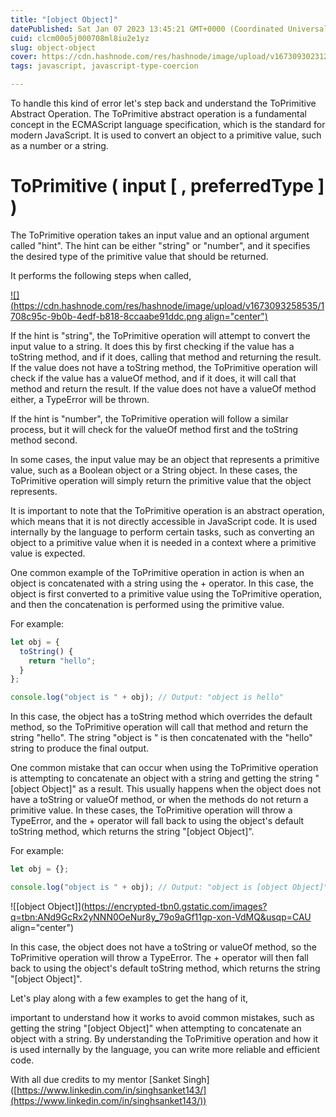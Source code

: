 ```yaml
---
title: "[object Object]"
datePublished: Sat Jan 07 2023 13:45:21 GMT+0000 (Coordinated Universal Time)
cuid: clcm00o5j000708ml8iu2e1yz
slug: object-object
cover: https://cdn.hashnode.com/res/hashnode/image/upload/v1673093023123/f3be2afc-c436-4ad1-99ee-98af42dd5381.png
tags: javascript, javascript-type-coercion

---
```


To handle this kind of error let's step back and understand the ToPrimitive Abstract Operation. The ToPrimitive abstract operation is a fundamental concept in the ECMAScript language specification, which is the standard for modern JavaScript. It is used to convert an object to a primitive value, such as a number or a string.

# ToPrimitive ( input \[ , preferredType \] )

The ToPrimitive operation takes an input value and an optional argument called "hint". The hint can be either "string" or "number", and it specifies the desired type of the primitive value that should be returned.

It performs the following steps when called,

[![](https://cdn.hashnode.com/res/hashnode/image/upload/v1673093258535/1708c95c-9b0b-4edf-b818-8ccaabe91ddc.png align="center")](https://tc39.es/ecma262/#sec-toprimitive)

If the hint is "string", the ToPrimitive operation will attempt to convert the input value to a string. It does this by first checking if the value has a toString method, and if it does, calling that method and returning the result. If the value does not have a toString method, the ToPrimitive operation will check if the value has a valueOf method, and if it does, it will call that method and return the result. If the value does not have a valueOf method either, a TypeError will be thrown.

If the hint is "number", the ToPrimitive operation will follow a similar process, but it will check for the valueOf method first and the toString method second.

In some cases, the input value may be an object that represents a primitive value, such as a Boolean object or a String object. In these cases, the ToPrimitive operation will simply return the primitive value that the object represents.

It is important to note that the ToPrimitive operation is an abstract operation, which means that it is not directly accessible in JavaScript code. It is used internally by the language to perform certain tasks, such as converting an object to a primitive value when it is needed in a context where a primitive value is expected.

One common example of the ToPrimitive operation in action is when an object is concatenated with a string using the + operator. In this case, the object is first converted to a primitive value using the ToPrimitive operation, and then the concatenation is performed using the primitive value.

For example:

```javascript
let obj = {
  toString() {
    return "hello";
  }
};

console.log("object is " + obj); // Output: "object is hello"
```

In this case, the object has a toString method which overrides the default method, so the ToPrimitive operation will call that method and return the string "hello". The string "object is " is then concatenated with the "hello" string to produce the final output.

One common mistake that can occur when using the ToPrimitive operation is attempting to concatenate an object with a string and getting the string "\[object Object\]" as a result. This usually happens when the object does not have a toString or valueOf method, or when the methods do not return a primitive value. In these cases, the ToPrimitive operation will throw a TypeError, and the + operator will fall back to using the object's default toString method, which returns the string "\[object Object\]".

For example:

```javascript
let obj = {};

console.log("object is " + obj); // Output: "object is [object Object]"
```

![[object Object]](https://encrypted-tbn0.gstatic.com/images?q=tbn:ANd9GcRx2yNNN0OeNur8y_79o9aGf11gp-xon-VdMQ&usqp=CAU align="center")

In this case, the object does not have a toString or valueOf method, so the ToPrimitive operation will throw a TypeError. The + operator will then fall back to using the object's default toString method, which returns the string "\[object Object\]".

Let's play along with a few examples to get the hang of it,

important to understand how it works to avoid common mistakes, such as getting the string "\[object Object\]" when attempting to concatenate an object with a string. By understanding the ToPrimitive operation and how it is used internally by the language, you can write more reliable and efficient code.

With all due credits to my mentor \[Sanket Singh\]([https://www.linkedin.com/in/singhsanket143/](https://www.linkedin.com/in/singhsanket143/))